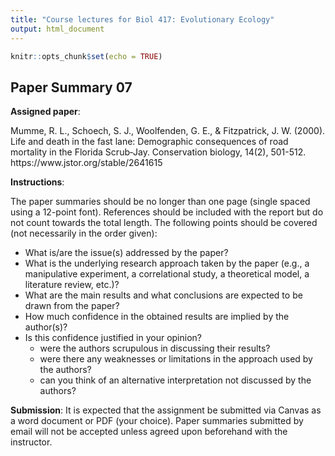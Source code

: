 ```yaml
---
title: "Course lectures for Biol 417: Evolutionary Ecology"
output: html_document
---
```

  
```r
knitr::opts_chunk$set(echo = TRUE)
```

## Paper Summary 07

__Assigned paper__:

Mumme, R. L., Schoech, S. J., Woolfenden, G. E., & Fitzpatrick, J. W. (2000). Life and death in the fast lane: Demographic consequences of road mortality in the Florida Scrub‐Jay. Conservation biology, 14(2), 501-512. https://www.jstor.org/stable/2641615

 

__Instructions__:

The paper summaries should be no longer than one page (single spaced using a 12-point font). References should be included with the report but do not count towards the total length. The following points should be covered (not necessarily in the order given):

* What is/are the issue(s) addressed by the paper?
* What is the underlying research approach taken by the paper (e.g., a manipulative experiment, a correlational study, a theoretical model, a literature review, etc.)?
* What are the main results and what conclusions are expected to be drawn from the paper?
* How much confidence in the obtained results are implied by the author(s)?
* Is this confidence justified in your opinion?
     - were the authors scrupulous in discussing their results?
     - were there any weaknesses or limitations in the approach used by the authors?
     - can you think of an alternative interpretation not discussed by the authors?
 

__Submission__: It is expected that the assignment be submitted via Canvas as a word document or PDF (your choice). Paper summaries submitted by email will not be accepted unless agreed upon beforehand with the instructor.